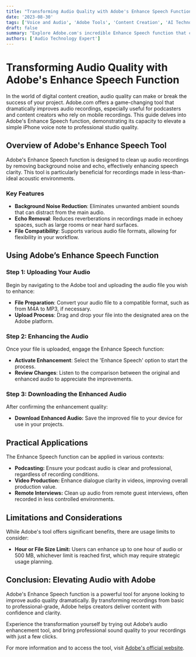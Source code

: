 ```yaml
---
title: "Transforming Audio Quality with Adobe's Enhance Speech Function"
date: '2023-08-30'
tags: ['Voice and Audio', 'Adobe Tools', 'Content Creation', 'AI Technology']
draft: false
summary: "Explore Adobe.com's incredible Enhance Speech function that can turn a basic iPhone voice note into studio-quality audio, perfect for podcasters and content creators."
authors: ['Audio Technology Expert']
---
```


# Transforming Audio Quality with Adobe's Enhance Speech Function

In the world of digital content creation, audio quality can make or break the success of your project. Adobe.com offers a game-changing tool that dramatically improves audio recordings, especially useful for podcasters and content creators who rely on mobile recordings. This guide delves into Adobe's Enhance Speech function, demonstrating its capacity to elevate a simple iPhone voice note to professional studio quality.

## Overview of Adobe's Enhance Speech Tool

Adobe's Enhance Speech function is designed to clean up audio recordings by removing background noise and echo, effectively enhancing speech clarity. This tool is particularly beneficial for recordings made in less-than-ideal acoustic environments.

### Key Features

- **Background Noise Reduction**: Eliminates unwanted ambient sounds that can distract from the main audio.
- **Echo Removal**: Reduces reverberations in recordings made in echoey spaces, such as large rooms or near hard surfaces.
- **File Compatibility**: Supports various audio file formats, allowing for flexibility in your workflow.

## Using Adobe’s Enhance Speech Function

### Step 1: Uploading Your Audio

Begin by navigating to the Adobe tool and uploading the audio file you wish to enhance:

- **File Preparation**: Convert your audio file to a compatible format, such as from M4A to MP3, if necessary.
- **Upload Process**: Drag and drop your file into the designated area on the Adobe platform.

### Step 2: Enhancing the Audio

Once your file is uploaded, engage the Enhance Speech function:

- **Activate Enhancement**: Select the 'Enhance Speech' option to start the process.
- **Review Changes**: Listen to the comparison between the original and enhanced audio to appreciate the improvements.

### Step 3: Downloading the Enhanced Audio

After confirming the enhancement quality:

- **Download Enhanced Audio:** Save the improved file to your device for use in your projects.

## Practical Applications

The Enhance Speech function can be applied in various contexts:

- **Podcasting:** Ensure your podcast audio is clear and professional, regardless of recording conditions.
- **Video Production:** Enhance dialogue clarity in videos, improving overall production value.
- **Remote Interviews:** Clean up audio from remote guest interviews, often recorded in less controlled environments.

## Limitations and Considerations

While Adobe's tool offers significant benefits, there are usage limits to consider:

- **Hour or File Size Limit:** Users can enhance up to one hour of audio or 500 MB, whichever limit is reached first, which may require strategic usage planning.

## Conclusion: Elevating Audio with Adobe

Adobe's Enhance Speech function is a powerful tool for anyone looking to improve audio quality dramatically. By transforming recordings from basic to professional-grade, Adobe helps creators deliver content with confidence and clarity.

Experience the transformation yourself by trying out Adobe’s audio enhancement tool, and bring professional sound quality to your recordings with just a few clicks.

For more information and to access the tool, visit [Adobe's official website](https://www.adobe.com/).
